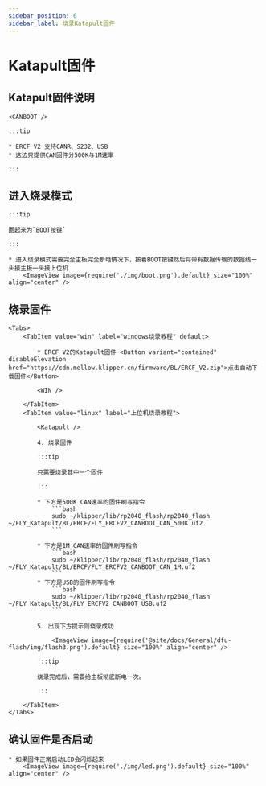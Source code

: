 ```yaml
---
sidebar_position: 6
sidebar_label: 烧录Katapult固件
---
```



# Katapult固件

## Katapult固件说明

    <CANBOOT />

    :::tip

    * ERCF V2 支持CANR、S232、USB
    * 这边只提供CAN固件分500K与1M速率

    :::

## 进入烧录模式

    :::tip

    圈起来为`BOOT按键`

    :::

    * 进入烧录模式需要完全主板完全断电情况下，按着BOOT按键然后将带有数据传输的数据线一头接主板一头接上位机
        <ImageView image={require('./img/boot.png').default} size="100%" align="center" />

## 烧录固件
    <Tabs>
        <TabItem value="win" label="windows烧录教程" default>

            * ERCF V2的Katapult固件 <Button variant="contained" disableElevation href="https://cdn.mellow.klipper.cn/firmware/BL/ERCF_V2.zip">点击自动下载固件</Button>

            <WIN />
            
        </TabItem>
        <TabItem value="linux" label="上位机烧录教程">
            
            <Katapult />

            4. 烧录固件

            :::tip

            只需要烧录其中一个固件

            :::

            * 下方是500K CAN速率的固件刷写指令
                ```bash
                sudo ~/klipper/lib/rp2040_flash/rp2040_flash ~/FLY_Katapult/BL/ERCF/FLY_ERCFV2_CANBOOT_CAN_500K.uf2
                ```
                       
            * 下方是1M CAN速率的固件刷写指令
                ```bash
                sudo ~/klipper/lib/rp2040_flash/rp2040_flash ~/FLY_Katapult/BL/ERCF/FLY_ERCFV2_CANBOOT_CAN_1M.uf2
                ```
            * 下方是USB的固件刷写指令
                ```bash
                sudo ~/klipper/lib/rp2040_flash/rp2040_flash ~/FLY_Katapult/BL/FLY_ERCFV2_CANBOOT_USB.uf2
                ```

            5. 出现下方提示则烧录成功

                <ImageView image={require('@site/docs/General/dfu-flash/img/flash3.png').default} size="100%" align="center" />

            :::tip

            烧录完成后，需要给主板彻底断电一次。

            :::

        </TabItem>
    </Tabs>

## 确认固件是否启动

    * 如果固件正常启动LED会闪烁起来
        <ImageView image={require('./img/led.png').default} size="100%" align="center" />

